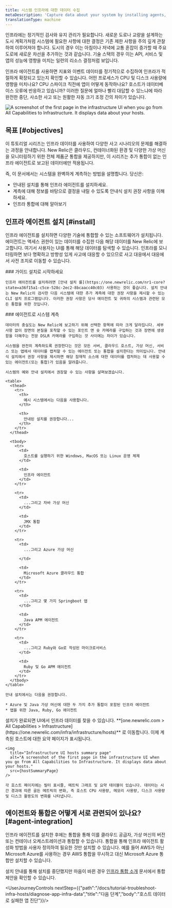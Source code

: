 ```yaml
---
title: 시스템 인프라에 대한 데이터 수집
metaDescription: 'Capture data about your system by installing agents, then view that data in New Relic.'
translationType: machine
---
```




인프라에는 정기적인 검사와 유지 관리가 필요합니다. 새로운 도로나 교량을 설계하는 도시 계획가처럼 시스템에 필요한 사항에 대한 결정은 기존 제한 사항을 주의 깊게 관찰하여 이루어져야 합니다. 도시의 경우 이는 아침이나 저녁에 교통 혼잡이 증가할 때 주요 도로에 새로운 차선을 추가하는 것과 같습니다. 기술 스택의 경우 이는 API, 서비스 및 앱의 성능에 영향을 미치는 일련의 리소스 결정처럼 보입니다.

인프라 에이전트를 사용하면 지표와 이벤트 데이터를 정기적으로 수집하여 인프라가 적절하게 확장되고 있는지 확인할 수 있습니다. 어떤 프로세스가 CPU 및 디스크 사용량에 영향을 미치나요? CPU 스파이크 직전에 앱이 어떻게 동작하나요? 호스트가 데이터베이스 오류에 반응하고 있습니까? 이러한 질문에 얼마나 빨리 대답할 수 있느냐에 따라 완전한 중단, 사소한 사고 또는 원활한 자동 크기 조정 간의 차이가 있습니다.

<img
  title="Infrastructure UI hosts summary page"
  alt="A screenshot of the first page in the infrastructure UI when you go from All Capabilities to Infrastructure. It displays data about your hosts."
  src={introPage}
/>

## 목표 [#objectives]

이 튜토리얼 시리즈는 인프라 데이터를 사용하여 다양한 사고 시나리오의 문제를 해결하는 과정을 안내합니다. New Relic은 클라우드, 컨테이너화된 환경 및 다양한 가상 머신을 모니터링하기 위한 전체 제품군 통합을 제공하지만, 이 시리즈는 추가 통합이 없는 인프라 에이전트로 보고된 데이터에만 적용됩니다.

즉, 이 문서에서는 시스템을 완벽하게 계측하는 방법을 설명합니다. 당신은:

* 안내된 설치를 통해 인프라 에이전트를 설치하세요.
* 계측에 대해 정보를 바탕으로 결정을 내릴 수 있도록 안내식 설치 권장 사항을 이해하세요.
* 인프라 통합에 대해 알아보기

## 인프라 에이전트 설치 [#install]

인프라 에이전트를 설치하면 다양한 기술에 통합할 수 있는 소프트웨어가 설치됩니다. 에이전트는 액세스 권한이 있는 데이터를 수집한 다음 해당 데이터를 New Relic에 보고합니다. 여기서 사용자는 UI를 통해 해당 데이터를 탐색할 수 있습니다. 인프라를 모니터링하면 보다 명확하고 방향성 있게 사고에 대응할 수 있으므로 사고 대응에서 대응에서 사전 조치로 이동할 수 있습니다.

<Steps>
  <Step>
    ### 가이드 설치로 시작하세요

    인프라 에이전트를 설치하려면 [안내 설치 를](https://one.newrelic.com/nr1-core?state=a36f15a1-c5ce-528c-2ec2-8bcaacc40c03) 사용하는 것이 좋습니다. 설치 안내는 New Relic이 검사한 다음 시스템에 대한 추가 계측에 대한 권장 사항을 제시할 수 있는 CLI 설치 프로그램입니다. 이러한 권장 사항은 당사 에이전트 및 귀하의 시스템과 관련된 모든 통합을 위한 것입니다.
  </Step>

  <Step>
    ### 에이전트로 시스템 계측

    데이터의 충실도는 New Relic에 보고하기 위해 선택한 항목에 따라 크게 달라집니다. 세부 사항 없이 장면의 본질을 포착할 수 있는 포인트 앤 슛 카메라를 구입하는 것과 장면에 생생함을 더해주는 전문 DSLR 카메라를 구입하는 것 사이에는 차이가 있습니다.

    시스템을 완전히 계측하도록 권장한다는 것은 모든 서버, 클라우드 호스트, 가상 머신, 서비스 또는 앱에서 데이터를 캡처할 수 있는 에이전트 또는 통합을 설치한다는 의미입니다. 안내식 설치에서 권장 사항을 제시하면 해당 잠재적 소스에 대한 데이터를 캡처하는 데 사용할 수 있는 에이전트(또는 통합)가 있음을 알려줍니다.

    시스템의 예와 안내 설치에서 권장할 수 있는 사항을 살펴보겠습니다.

    <table>
      <thead>
        <tr>
          <th>
            예시 시스템에서는 다음을 사용합니다.
          </th>

          <th>
            안내된 설치를 권장합니다...
          </th>
        </tr>
      </thead>

      <tbody>
        <tr>
          <td>
            호스트를 실행하기 위한 Windows, MacOS 또는 Linux 운영 체제
          </td>

          <td>
            인프라 에이전트
          </td>
        </tr>

        <tr>
          <td>
            ...그리고 자바 가상 머신
          </td>

          <td>
            JMX 통합
          </td>
        </tr>

        <tr>
          <td>
            ...그리고 Azure 가상 머신  

          </td>

          <td>
            Microsoft Azure 클라우드 통합
          </td>
        </tr>

        <tr>
          <td>
            ...그리고 몇 가지 Springboot 앱
          </td>

          <td>
            Java APM 에이전트
          </td>
        </tr>

        <tr>
          <td>
            ...그리고 Ruby와 Go로 작성된 마이크로서비스
          </td>

          <td>
            Ruby 및 Go APM 에이전트
          </td>
        </tr>
      </tbody>
    </table>

    안내 설치에서는 다음을 권장합니다.

    * Azure 및 Java 가상 머신에 대한 두 가지 추가 통합이 포함된 인프라 에이전트
    * 앱을 위한 Java, Ruby, Go 에이전트
  </Step>

  <Step>
    설치가 완료되면 UI에서 인프라 데이터를 찾을 수 있습니다. **[one.newrelic.com > All Capabilities > Infrastructure](https://one.newrelic.com/infra/infrastructure/hosts)** 로 이동합니다. 이제 계측된 호스트에 대한 요약 페이지가 표시됩니다.

    <img
      title="Infrastructure UI hosts summary page"
      alt="A screenshot of the first page in the infrastructure UI when you go from All Capabilities to Infrastructure. It displays data about your hosts."
      src={hostSummaryPage}
    />

    각 호스트 페이지에는 필터 표시줄, 메트릭 그래프 및 요약 테이블이 있습니다. 데이터는 시간 경과에 따른 골든 메트릭의 변화, 즉 호스트 CPU 사용량, 메모리 사용량, 디스크 사용량 및 디스크 활용도의 변화를 나타냅니다.
  </Step>
</Steps>

## 에이전트와 통합은 어떻게 서로 관련되어 있나요? [#agent-integration]

인프라 에이전트를 설치한 후에는 통합을 통해 이를 클라우드 공급자, 가상 머신의 버전 또는 컨테이너 오케스트레이션과 통합할 수 있습니다. 통합을 통해 인프라 에이전트 활성화 방법을 사용자 정의하여 필요한 것만 설치할 수 있습니다. 예를 들어 AWS가 아닌 Microsoft Azure를 사용하는 경우 AWS 통합을 무시하고 대신 Microsoft Azure 통합만 설치할 수 있습니다.

설치 안내를 통해 설치를 중단했지만 마음이 바뀐 경우 [인프라 통합 소개](/docs/infrastructure/infrastructure-integrations/get-started/introduction-infrastructure-integrations) 문서에서 통합 제안을 확인할 수 있습니다.

<UserJourneyControls nextStep={{"path":"/docs/tutorial-troubleshoot-infra-hosts/diagnose-app-infra-data","title":"다음 단계","body":"호스트 데이터로 실패한 앱 진단"}}/>